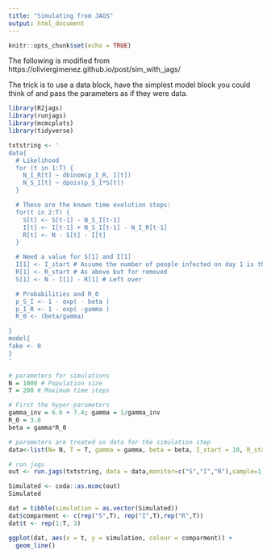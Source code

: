 ```yaml
---
title: "Simulating from JAGS"
output: html_document
---
```


```r
knitr::opts_chunk$set(echo = TRUE)
```

The following is modified from https://oliviergimenez.github.io/post/sim_with_jags/

The trick is to use a data block, have the simplest model block you could think of and pass the parameters as if they were data. 

```r
library(R2jags)
library(runjags)
library(mcmcplots)
library(tidyverse)
```

```r
txtstring <- '
data{
  # Likelihood
  for (t in 1:T) {
    N_I_R[t] ~ dbinom(p_I_R, I[t])
    N_S_I[t] ~ dpois(p_S_I*S[t])
  }

  # These are the known time evolution steps:
  for(t in 2:T) {
    S[t] <- S[t-1] - N_S_I[t-1]
    I[t] <- I[t-1] + N_S_I[t-1] - N_I_R[t-1]
    R[t] <- N - S[t] - I[t]
  }

  # Need a value for S[1] and I[1]
  I[1] <- I_start # Assume the number of people infected on day 1 is the same as those transitioning from E to I
  R[1] <- R_start # As above but for removed
  S[1] <- N - I[1] - R[1] # Left over

  # Probabilities and R_0  
  p_S_I <- 1 - exp( - beta )
  p_I_R <- 1 - exp( -gamma )
  R_0 <- (beta/gamma)

}
model{
fake <- 0
}
'

# parameters for simulations 
N = 1000 # Population size
T = 200 # Maximum time steps

# First the hyper-parameters
gamma_inv = 6.6 + 7.4; gamma = 1/gamma_inv
R_0 = 3.6
beta = gamma*R_0

# parameters are treated as data for the simulation step
data<-list(N= N, T = T, gamma = gamma, beta = beta, I_start = 10, R_start = 0)

# run jags
out <- run.jags(txtstring, data = data,monitor=c("S","I","R"),sample=1, n.chains=1, summarise=FALSE)

Simulated <- coda::as.mcmc(out)
Simulated

dat = tibble(simulation = as.vector(Simulated))
dat$comparment <- c(rep("S",T), rep("I",T),rep("R",T))
dat$t <- rep(1:T, 3)

ggplot(dat, aes(x = t, y = simulation, colour = comparment)) +
  geom_line()

```
